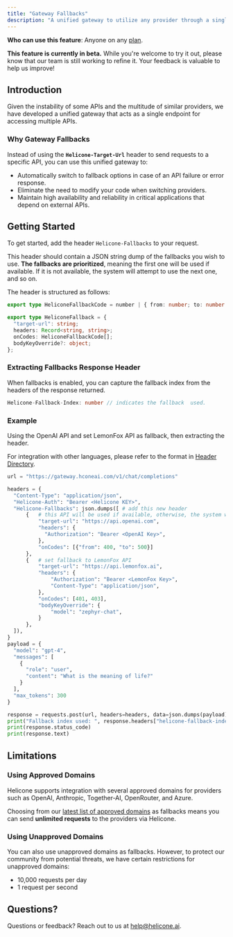 ```yaml
---
title: "Gateway Fallbacks"
description: "A unified gateway to utilize any provider through a single endpoint."
---
```

<Info>**Who can use this feature**: Anyone on any [plan](https://www.helicone.ai/pricing).</Info>

<Warning>**This feature is currently in beta.** While you're welcome to try it out, please know that our team is still working to refine it. Your feedback is valuable to help us improve! </Warning>


## Introduction

Given the instability of some APIs and the multitude of similar providers, we have developed a unified gateway that acts as a single endpoint for accessing multiple APIs. 



### Why Gateway Fallbacks


Instead of using the **`Helicone-Target-Url`** header to send requests to a specific API, you can use this unified gateway to: 
- Automatically switch to fallback options in case of an API failure or error response. 
- Eliminate the need to modify your code when switching providers.
- Maintain high availability and reliability in critical applications that depend on external APIs.



## Getting Started

To get started, add the header `Helicone-Fallbacks` to your request. 

This header should contain a JSON string dump of the fallbacks you wish to use. **The fallbacks are prioritized**, meaning the first one will be used if available. If it is not available, the system will attempt to use the next one, and so on.

The header is structured as follows:

```TypeScript
export type HeliconeFallbackCode = number | { from: number; to: number };

export type HeliconeFallback = {
  "target-url": string;
  headers: Record<string, string>;
  onCodes: HeliconeFallbackCode[];
  bodyKeyOverride?: object;
};
```

### Extracting Fallbacks Response Header

When fallbacks is enabled, you can capture the fallback index from the headers of the response returned.


```ts
Helicone-Fallback-Index: number // indicates the fallback  used.
```

### Example

Using the OpenAI API and set LemonFox API as fallback, then extracting the header.    

  <Tip>For integration with other languages, please refer to the format in [Header Directory](/helicone-headers/header-directory).</Tip>

  ```python Python (w/o package)
  url = "https://gateway.hconeai.com/v1/chat/completions"

  headers = {
    "Content-Type": "application/json",
    "Helicone-Auth": "Bearer <Helicone KEY>",
    "Helicone-Fallbacks": json.dumps([ # add this new header
        {   # this API will be used if available, otherwise, the system will use the next one
            "target-url": "https://api.openai.com",
            "headers": {
              "Authorization": "Bearer <OpenAI Key>",
            },
            "onCodes": [{"from": 400, "to": 500}]
        },
        {   # set fallback to LemonFox API
            "target-url": "https://api.lemonfox.ai", 
            "headers": {
                "Authorization": "Bearer <LemonFox Key>",
                "Content-Type": "application/json",
            },
            "onCodes": [401, 403],
            "bodyKeyOverride": {
                "model": "zephyr-chat",
            }
        },
    ]),
  }
  payload = {
    "model": "gpt-4",
    "messages": [
      {
        "role": "user",
        "content": "What is the meaning of life?"
      }
    ],
    "max_tokens": 300
  }

  response = requests.post(url, headers=headers, data=json.dumps(payload))
  print("Fallback index used: ", response.headers["helicone-fallback-index"])
  print(response.status_code)
  print(response.text)

  ```


## Limitations 

### Using Approved Domains
Helicone supports integration with several approved domains for providers such as OpenAI, Anthropic, Together-AI, OpenRouter, and Azure. 

Choosing from our [latest list of approved domains](https://github.com/Helicone/helicone/blob/360221606ddcfb871920f7a54379cf82a5d883a5/costs/src/providers/mappings.ts#L15) as fallbacks means you can send **unlimited requests** to the providers via Helicone. 

### Using Unapproved Domains
You can also use unapproved domains as fallbacks. However, to protect our community from potential threats, we have certain restrictions for unapproved domains:
- 10,000 requests per day
- 1 request per second



## Questions? 

<Tip>Questions or feedback? Reach out to us at [help@helicone.ai](help@helicone.ai). </Tip>